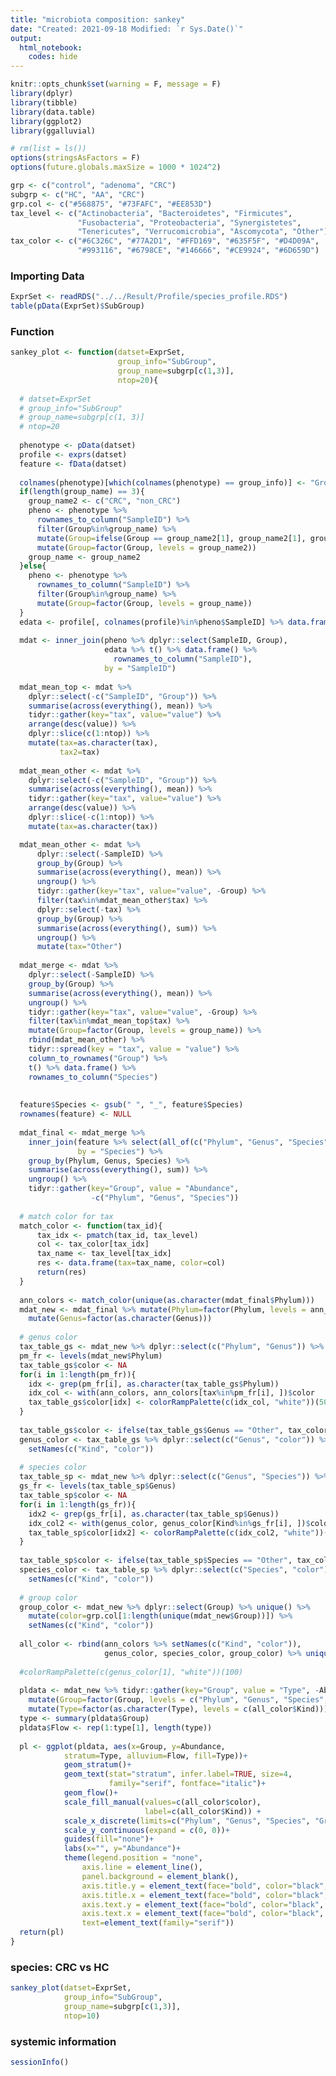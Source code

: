 ---
title: "microbiota composition: sankey"
date: "Created: 2021-09-18 Modified: `r Sys.Date()`"
output: 
  html_notebook:
    codes: hide
---

```{r setup, include=FALSE}
knitr::opts_chunk$set(warning = F, message = F)
library(dplyr)
library(tibble)
library(data.table)
library(ggplot2)
library(ggalluvial)

# rm(list = ls())
options(stringsAsFactors = F)
options(future.globals.maxSize = 1000 * 1024^2)

grp <- c("control", "adenoma", "CRC")
subgrp <- c("HC", "AA", "CRC")
grp.col <- c("#568875", "#73FAFC", "#EE853D")
tax_level <- c("Actinobacteria", "Bacteroidetes", "Firmicutes",
               "Fusobacteria", "Proteobacteria", "Synergistetes",
               "Tenericutes", "Verrucomicrobia", "Ascomycota", "Other")
tax_color <- c("#6C326C", "#77A2D1", "#FFD169", "#635F5F", "#D4D09A", 
               "#993116", "#6798CE", "#146666", "#CE9924", "#6D659D")
```


### Importing Data 
```{r}
ExprSet <- readRDS("../../Result/Profile/species_profile.RDS")
table(pData(ExprSet)$SubGroup)
```


### Function 
```{r}
sankey_plot <- function(datset=ExprSet,
                        group_info="SubGroup",
                        group_name=subgrp[c(1,3)],
                        ntop=20){
  
  # datset=ExprSet
  # group_info="SubGroup"
  # group_name=subgrp[c(1, 3)]
  # ntop=20
  
  phenotype <- pData(datset)
  profile <- exprs(datset)
  feature <- fData(datset)
  
  colnames(phenotype)[which(colnames(phenotype) == group_info)] <- "Group"
  if(length(group_name) == 3){
    group_name2 <- c("CRC", "non_CRC")
    pheno <- phenotype %>%
      rownames_to_column("SampleID") %>%
      filter(Group%in%group_name) %>%
      mutate(Group=ifelse(Group == group_name2[1], group_name2[1], group_name2[2])) %>%
      mutate(Group=factor(Group, levels = group_name2))
    group_name <- group_name2
  }else{
    pheno <- phenotype %>%
      rownames_to_column("SampleID") %>%
      filter(Group%in%group_name) %>%
      mutate(Group=factor(Group, levels = group_name))
  }  
  edata <- profile[, colnames(profile)%in%pheno$SampleID] %>% data.frame()
  
  mdat <- inner_join(pheno %>% dplyr::select(SampleID, Group),
                     edata %>% t() %>% data.frame() %>%
                       rownames_to_column("SampleID"),
                     by = "SampleID")   
  
  mdat_mean_top <- mdat %>%
    dplyr::select(-c("SampleID", "Group")) %>%
    summarise(across(everything(), mean)) %>%
    tidyr::gather(key="tax", value="value") %>%
    arrange(desc(value)) %>%
    dplyr::slice(c(1:ntop)) %>%
    mutate(tax=as.character(tax),
           tax2=tax)
  
  mdat_mean_other <- mdat %>%
    dplyr::select(-c("SampleID", "Group")) %>%
    summarise(across(everything(), mean)) %>%
    tidyr::gather(key="tax", value="value") %>%
    arrange(desc(value)) %>%
    dplyr::slice(-c(1:ntop)) %>%
    mutate(tax=as.character(tax))

  mdat_mean_other <- mdat %>% 
      dplyr::select(-SampleID) %>%
      group_by(Group) %>%
      summarise(across(everything(), mean)) %>%
      ungroup() %>%
      tidyr::gather(key="tax", value="value", -Group) %>%
      filter(tax%in%mdat_mean_other$tax) %>%
      dplyr::select(-tax) %>%
      group_by(Group) %>%
      summarise(across(everything(), sum)) %>%
      ungroup() %>%    
      mutate(tax="Other")
  
  mdat_merge <- mdat %>%
    dplyr::select(-SampleID) %>%
    group_by(Group) %>%
    summarise(across(everything(), mean)) %>%
    ungroup() %>%
    tidyr::gather(key="tax", value="value", -Group) %>%
    filter(tax%in%mdat_mean_top$tax) %>%
    mutate(Group=factor(Group, levels = group_name)) %>%
    rbind(mdat_mean_other) %>%
    tidyr::spread(key = "tax", value = "value") %>%
    column_to_rownames("Group") %>%
    t() %>% data.frame() %>%
    rownames_to_column("Species")
  
  
  feature$Species <- gsub(" ", "_", feature$Species) 
  rownames(feature) <- NULL
  
  mdat_final <- mdat_merge %>%
    inner_join(feature %>% select(all_of(c("Phylum", "Genus", "Species"))),
               by = "Species") %>%
    group_by(Phylum, Genus, Species) %>%
    summarise(across(everything(), sum)) %>%
    ungroup() %>% 
    tidyr::gather(key="Group", value = "Abundance", 
                  -c("Phylum", "Genus", "Species"))
  
  # match color for tax
  match_color <- function(tax_id){
      tax_idx <- pmatch(tax_id, tax_level)
      col <- tax_color[tax_idx]
      tax_name <- tax_level[tax_idx]
      res <- data.frame(tax=tax_name, color=col)
      return(res)
  } 
  
  ann_colors <- match_color(unique(as.character(mdat_final$Phylum))) 
  mdat_new <- mdat_final %>% mutate(Phylum=factor(Phylum, levels = ann_colors$tax)) %>%
    mutate(Genus=factor(as.character(Genus)))
  
  # genus color
  tax_table_gs <- mdat_new %>% dplyr::select(c("Phylum", "Genus")) %>% unique()
  pm_fr <- levels(mdat_new$Phylum)
  tax_table_gs$color <- NA
  for(i in 1:length(pm_fr)){
    idx <- grep(pm_fr[i], as.character(tax_table_gs$Phylum))
    idx_col <- with(ann_colors, ann_colors[tax%in%pm_fr[i], ])$color
    tax_table_gs$color[idx] <- colorRampPalette(c(idx_col, "white"))(50)[seq(10, 40, 5)]
  }
  
  tax_table_gs$color <- ifelse(tax_table_gs$Genus == "Other", tax_color[10], tax_table_gs$color)
  genus_color <- tax_table_gs %>% dplyr::select(c("Genus", "color")) %>% unique() %>%
    setNames(c("Kind", "color")) 
  
  # species color
  tax_table_sp <- mdat_new %>% dplyr::select(c("Genus", "Species")) %>% unique()
  gs_fr <- levels(tax_table_sp$Genus)
  tax_table_sp$color <- NA
  for(i in 1:length(gs_fr)){
    idx2 <- grep(gs_fr[i], as.character(tax_table_sp$Genus))
    idx_col2 <- with(genus_color, genus_color[Kind%in%gs_fr[i], ])$color
    tax_table_sp$color[idx2] <- colorRampPalette(c(idx_col2, "white"))(50)[seq(10, 40, 5)]
  }
  
  tax_table_sp$color <- ifelse(tax_table_sp$Species == "Other", tax_color[10], tax_table_sp$color)
  species_color <- tax_table_sp %>% dplyr::select(c("Species", "color")) %>% unique() %>%
    setNames(c("Kind", "color"))
  
  # group color
  group_color <- mdat_new %>% dplyr::select(Group) %>% unique() %>%
    mutate(color=grp.col[1:length(unique(mdat_new$Group))]) %>%
    setNames(c("Kind", "color"))
  
  all_color <- rbind(ann_colors %>% setNames(c("Kind", "color")),
                     genus_color, species_color, group_color) %>% unique() 
  
  #colorRampPalette(c(genus_color[1], "white"))(100)
  
  pldata <- mdat_new %>% tidyr::gather(key="Group", value = "Type", -Abundance) %>%
    mutate(Group=factor(Group, levels = c("Phylum", "Genus", "Species", "Group"))) %>%
    mutate(Type=factor(as.character(Type), levels = c(all_color$Kind)))
  type <- summary(pldata$Group)
  pldata$Flow <- rep(1:type[1], length(type))
  
  pl <- ggplot(pldata, aes(x=Group, y=Abundance,
            stratum=Type, alluvium=Flow, fill=Type))+
            geom_stratum()+  
            geom_text(stat="stratum", infer.label=TRUE, size=4, 
                      family="serif", fontface="italic")+  
            geom_flow()+  
            scale_fill_manual(values=c(all_color$color),
                              label=c(all_color$Kind)) + 
            scale_x_discrete(limits=c("Phylum", "Genus", "Species", "Group"))+  
            scale_y_continuous(expand = c(0, 0))+
            guides(fill="none")+
            labs(x="", y="Abundance")+  
            theme(legend.position = "none", 
                axis.line = element_line(),
                panel.background = element_blank(),
                axis.title.y = element_text(face="bold", color="black", size=14),
                axis.title.x = element_text(face="bold", color="black", size=14),
                axis.text.y = element_text(face="bold", color="black", size=10),
                axis.text.x = element_text(face="bold", color="black", size=12),
                text=element_text(family="serif"))
  return(pl)
}
```


### species: CRC vs HC
```{r, fig.height=8, fig.width=12}
sankey_plot(datset=ExprSet,
            group_info="SubGroup",
            group_name=subgrp[c(1,3)],
            ntop=10)
```


### systemic information
```{r}
sessionInfo()
```
